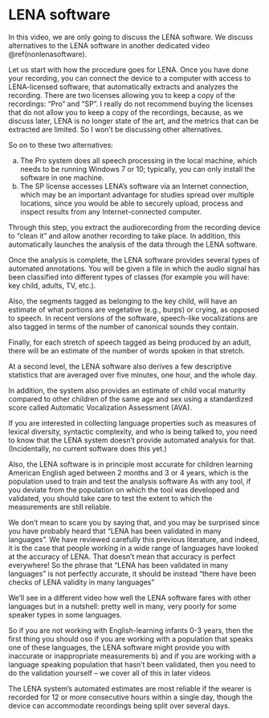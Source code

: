 # LENA software {#lena}

In this video, we are only going to discuss the LENA software. We discuss alternatives to the LENA software in another dedicated video \@ref(nonlenasoftware).

Let us start with how the procedure goes for LENA. Once you have done your recording, you can connect the device to a computer with access to LENA-licensed software, that automatically extracts and analyzes the recording. There are two licenses allowing you to keep a copy of the recordings: “Pro” and “SP”. I really do not recommend buying the licenses that do not allow you to keep a copy of the recordings, because, as we discuss later, LENA is no longer state of the art, and the metrics that can be extracted are limited. So I won't be discussing other alternatives.

So on to these two alternatives:

a) The Pro system does all speech processing in the local machine, which needs to be running Windows 7 or 10; typically, you can only install the software in one machine.
b) The SP license accesses LENA’s software via an Internet connection, which may be an important advantage for studies spread over multiple locations, since you would be able to securely upload, process and inspect results from any Internet-connected computer. 

Through this step, you extract the audiorecording from the recording device to "clean it" and allow another recording to take place. In addition, this automatically launches the analysis of the data through the LENA software.

Once the analysis is complete, the LENA software provides several types of automated annotations. You will be given a file in which the audio signal has been classified into different types of classes (for example you will have: key child, adults, TV, etc.). 

Also, the segments tagged as belonging to the key child, will have an estimate of what portions are vegetative (e.g., burps) or crying, as opposed to speech. In recent versions of the software, speech-like vocalizations are also tagged in terms of the number of canonical sounds they contain.

Finally, for each stretch of speech tagged as being produced by an adult, there will be an estimate of the number of words spoken in that stretch. 


At a second level, the LENA software also derives a few descriptive statistics that are averaged over five minutes, one hour, and the whole day. 

In addition, the system also provides an estimate of child vocal maturity compared to other children of the same age and sex using a standardized score called Automatic Vocalization Assessment (AVA).
<!-- ac stopped here -->

If you are interested in collecting language properties such as measures of lexical diversity, syntactic complexity, and who is being talked to, you need to know that the LENA system doesn’t provide automated analysis for that. (Incidentally, no current software does this yet.)

Also, the LENA software is in principle most accurate for children learning American English aged between 2 months and 3 or 4 years, which is the population used to train and test the analysis software As with any tool, if you deviate from the population on which the tool was developed and validated, you should take care to test the extent to which the measurements are still reliable.

We don't mean to scare you by saying that, and you may be surprised since you have probably heard that "LENA has been validated in many languages". We have reviewed carefully this previous literature, and indeed, it is the case that people working in a wide range of languages have looked at the accuracy of LENA. That doesn't mean that accuracy is perfect everywhere! So the phrase that "LENA has been validated in many languages" is not perfectly accurate, it should be instead "there have been checks of LENA validity in many languages"

We'll see in a different video how well the LENA software fares with other languages but in a nutshell: pretty well in many, very poorly for some speaker types in some languages.

So if you are not working with English-learning infants 0-3 years, then the first thing you should oso if you are working with a population that speaks one of these languages, the LENA software might provide you with inaccurate or inappropriate measurements 
    b) and if you are working with a language speaking population that hasn't been validated, then you need to do the validation yourself -- we cover all of this in later videos 

The LENA system’s automated estimates are most reliable if the wearer is recorded for 12 or more consecutive hours within a single day, though the device can accommodate recordings being split over several days.

